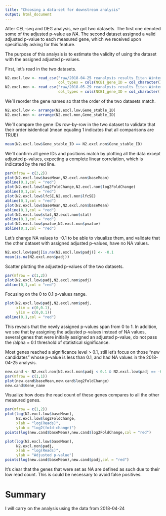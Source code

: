 ```yaml
---
title: "Choosing a data-set for downstream analysis"
output: html_document
---
```


After CEL-seq and DEG analysis, we got two datasets. The first one denoted some of the adjusted p-value as *NA*. The second dataset assigned a valid adjusted p-value to each measured gene, which we received upon specifically asking for this feature.

The purpose of this analysis is to estimate the validity of using the dataset with the assigned adjusted p-values.

First, let's read in the two datasets.
```r
N2.excl.low <- read_csv("raw/2018-04-25 reanalysis results Eitan Winter/diff_exp_WT_anc1/WT.EV_WT.anc1_results.csv",
                        col_types = cols(NCBI_gene_ID = col_character()))
N2.excl.non <- read_csv("raw/2018-05-29 reanalysis results Eitan Winter without excluding low intensity/diff_exp_WT_anc1/WT.EV_WT.anc1_results.csv",
                        col_types = cols(NCBI_gene_ID = col_character()))
```

We'll reorder the gene names so that the order of the two datasets match.
```r
N2.excl.low <- arrange(N2.excl.low,Gene_stable_ID)
N2.excl.non <- arrange(N2.excl.non,Gene_stable_ID)
```

We'll compare the gene IDs row-by-row in the two dataset to validate that their order isidentical (mean equaling 1 indicates that all comparisons are TRUE)
```r
mean(N2.excl.low$Gene_stable_ID == N2.excl.non$Gene_stable_ID)
```

We'll confirm all gene IDs and positions match by plotting all the  data except adjusted p-values, expecting a complete linear correlation, which is indicated by the red line.
```r
par(mfrow = c(3,2))
plot(N2.excl.low$baseMean,N2.excl.non$baseMean)
abline(0,1,col = "red")
plot(N2.excl.low$log2FoldChange,N2.excl.non$log2FoldChange)
abline(0,1,col = "red")
plot(N2.excl.low$lfcSE,N2.excl.non$lfcSE)
abline(0,1,col = "red")
plot(N2.excl.low$baseMean,N2.excl.non$baseMean)
abline(0,1,col = "red")
plot(N2.excl.low$stat,N2.excl.non$stat)
abline(0,1,col = "red")
plot(N2.excl.low$pvalue,N2.excl.non$pvalue)
abline(0,1,col = "red")
```

Let's change NA values to -0.1 to be able to visualize them, and validate that the other dataset with assigned adjusted p-values, have no NA values.
```r
N2.excl.low$padj[is.na(N2.excl.low$padj)] <- -0.1
mean(is.na(N2.excl.non$padj))
```

Scatter plotting the adjusted p-values of the two datasets.
```r
par(mfrow = c(1,2))
plot(N2.excl.low$padj,N2.excl.non$padj)
abline(0,1,col = "red")
```

Focusing on the 0 to 0.1 p-values range.
```r
plot(N2.excl.low$padj,N2.excl.non$padj,
     xlim = c(0,0.1),
     ylim = c(0,0.1))
abline(0,1,col = "red")
```
This reveals that the newly assigned p-values span from 0 to 1. In addition, we see that by assigning the adjusted p-values instead of NA values, several genes that were initially assigned an adjusted p-value, do not pass the /alpha = 0.1 threshold of statistical significance.

Most genes reached a significance level > 0.1, still let's focus on those "new candidates" whose p-value is less than 0.1, and had NA values in the 2018-04-25 analysis.
```r
new.cand <- N2.excl.non[N2.excl.non$padj < 0.1 & N2.excl.low$padj == -0.1,]
par(mfrow = c(1,1))
plot(new.cand$baseMean,new.cand$log2FoldChange)
new.cand$Gene_name
```
 
Visualize how does the read count of these genes compares to all the other measured genes.
```r
par(mfrow = c(1,2))
plot(log(N2.excl.low$baseMean),
     N2.excl.low$log2FoldChange,
     xlab = "log(Reads)",
     ylab = "log2(fold-change)")
points(log(new.cand$baseMean),new.cand$log2FoldChange,col = "red")

plot(log(N2.excl.low$baseMean),
     N2.excl.non$padj,
     xlab = "log(Reads)",
     ylab = "Adjusted p-value")
points(log(new.cand$baseMean),new.cand$padj,col = "red")
```
It's clear that the genes that were set as NA are defined as such due to their low read count. This is could be necessary to avoid false positives.

# Summary
I will carry on the analysis using the data from 2018-04-24